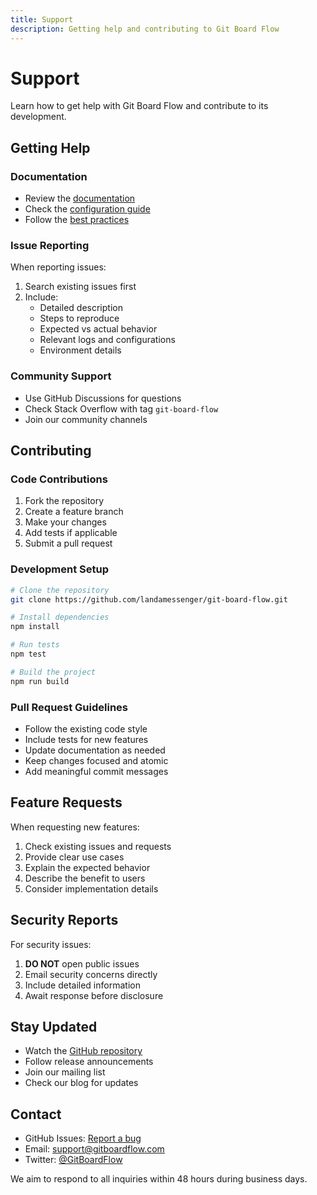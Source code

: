 ```yaml
---
title: Support
description: Getting help and contributing to Git Board Flow
---
```


# Support

Learn how to get help with Git Board Flow and contribute to its development.

## Getting Help

### Documentation
- Review the [documentation](https://docs.page/landamessenger/git-board-flow)
- Check the [configuration guide](/configuration)
- Follow the [best practices](/best-practices)

### Issue Reporting
When reporting issues:

1. Search existing issues first
2. Include:
   - Detailed description
   - Steps to reproduce
   - Expected vs actual behavior
   - Relevant logs and configurations
   - Environment details

### Community Support
- Use GitHub Discussions for questions
- Check Stack Overflow with tag `git-board-flow`
- Join our community channels

## Contributing

### Code Contributions

1. Fork the repository
2. Create a feature branch
3. Make your changes
4. Add tests if applicable
5. Submit a pull request

### Development Setup

```bash
# Clone the repository
git clone https://github.com/landamessenger/git-board-flow.git

# Install dependencies
npm install

# Run tests
npm test

# Build the project
npm run build
```

### Pull Request Guidelines

- Follow the existing code style
- Include tests for new features
- Update documentation as needed
- Keep changes focused and atomic
- Add meaningful commit messages

## Feature Requests

When requesting new features:

1. Check existing issues and requests
2. Provide clear use cases
3. Explain the expected behavior
4. Describe the benefit to users
5. Consider implementation details

## Security Reports

For security issues:

1. **DO NOT** open public issues
2. Email security concerns directly
3. Include detailed information
4. Await response before disclosure

## Stay Updated

- Watch the [GitHub repository](https://github.com/landamessenger/git-board-flow)
- Follow release announcements
- Join our mailing list
- Check our blog for updates

## Contact

- GitHub Issues: [Report a bug](https://github.com/landamessenger/git-board-flow/issues)
- Email: support@gitboardflow.com
- Twitter: [@GitBoardFlow](https://twitter.com/gitboardflow)

We aim to respond to all inquiries within 48 hours during business days. 